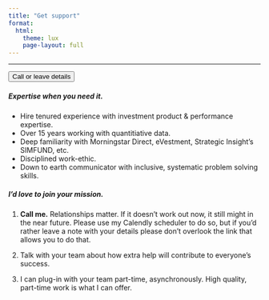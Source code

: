 ```yaml
---
title: "Get support"
format:
  html:
    theme: lux
    page-layout: full
---
```


------------------------------------------------------------------------

<i class="bi bi-calendar-week-fill" ></i> <input type="button" class="btn btn-info" onclick="location.href='https://calendly.com/brian-davidhizar/30min';" value="Call or leave details">

##### Expertise when you need it.

* Hire tenured experience with investment product & performance expertise.
* Over 15 years working with quantitiative data.
* Deep familiarity with Morningstar Direct, eVestment, Strategic Insight's SIMFUND, etc.
* Disciplined work-ethic.
* Down to earth communicator with inclusive, systematic problem solving skills.

##### I'd love to join your mission.

1.  **Call me.**  Relationships matter.  If it doesn't work out now, it still might in the near future.  Please use my Calendly scheduler to do so, but if you'd rather leave a note with your details please don't overlook the link that allows you to do that.   

2.  Talk with your team about how extra help will contribute to everyone's success.

3.  I can plug-in with your team part-time, asynchronously.  High quality, part-time work is what I can offer.  


